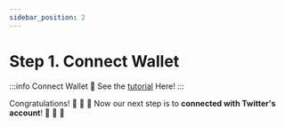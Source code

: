 ```yaml
---
sidebar_position: 2
---
```


# Step 1. Connect Wallet

:::info Connect Wallet
🔸 See the [tutorial](/docs/wallet/connect-wallet) Here!
:::

Congratulations! 🎉 🎉 🎉 Now our next step is to **connected with Twitter's account**! 🚀 🚀 🚀